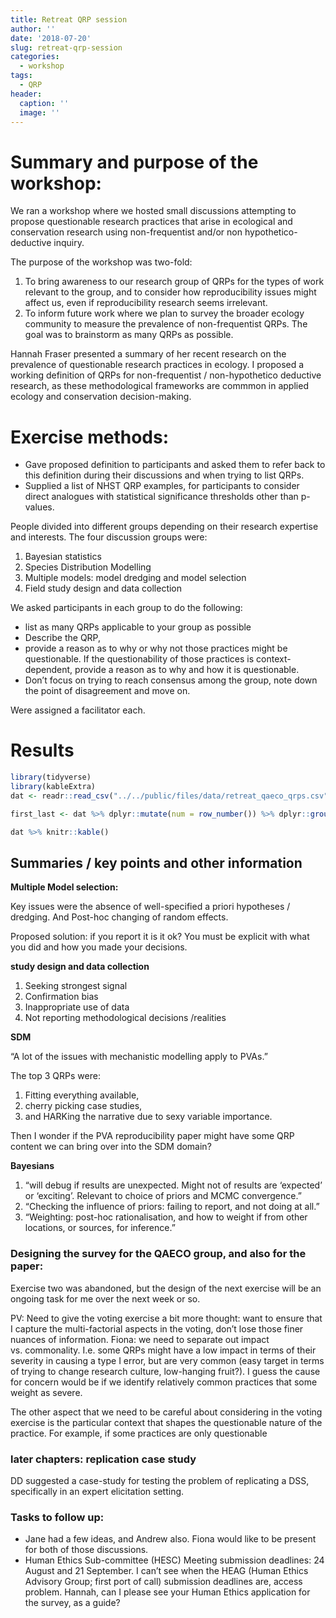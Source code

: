 ```yaml
---
title: Retreat QRP session
author: ''
date: '2018-07-20'
slug: retreat-qrp-session
categories:
  - workshop
tags:
  - QRP
header:
  caption: ''
  image: ''
---
```


# Summary and purpose of the workshop:

We ran a workshop where we hosted small discussions attempting to propose questionable research practices that arise in ecological and conservation research using non-frequentist and/or non hypothetico-deductive inquiry.

The purpose of the workshop was two-fold:

1. To bring awareness to our research group of QRPs for the types of work relevant to the group, and to consider how reproducibility issues might affect us, even if reproducibility research seems irrelevant.
2. To inform future work where we plan to survey the broader ecology community to measure the prevalence of non-frequentist QRPs. The goal was to brainstorm as many QRPs as possible.

Hannah Fraser presented a summary of her recent research on the prevalence of questionable research practices in ecology. 
I proposed a working definition of QRPs for non-frequentist / non-hypothetico deductive research, as these methodological frameworks are commmon in applied ecology and conservation decision-making.

# Exercise methods:

- Gave proposed definition to participants and asked them to refer back to this definition during their discussions and when trying to list QRPs.
- Supplied a list of NHST QRP examples, for participants to consider direct analogues with statistical significance thresholds other than p-values.

People divided into different groups depending on their research expertise and interests. The four discussion groups were:

1. Bayesian statistics
2. Species Distribution Modelling
3. Multiple models: model dredging and model selection
4. Field study design and data collection

We asked participants in each group to do the following:

- list as many QRPs applicable to your group as possible
- Describe the QRP, 
- provide a reason as to why or why not those practices might be questionable. If the questionability of those practices is context-dependent, provide a reason as to why and how it is questionable.
- Don't focus on trying to reach consensus among the group, note down the point of disagreement and move on.

Were assigned a facilitator each.

# Results

```r
library(tidyverse)
library(kableExtra)
dat <- readr::read_csv("../../public/files/data/retreat_qaeco_qrps.csv")

first_last <- dat %>% dplyr::mutate(num = row_number()) %>% dplyr::group_by(Group) %>% dplyr::summarise(first = first(num), last = last(num))

dat %>% knitr::kable()

```


## Summaries / key points and other information

**Multiple Model selection:**

Key issues were the absence of well-specified a priori hypotheses / dredging. And Post-hoc changing of random effects.

Proposed solution: if you report it is it ok? You must be explicit with what you did and how you made your decisions.

**study design and data collection**

1. Seeking strongest signal
2. Confirmation bias
3. Inappropriate use of data
4. Not reporting methodological decisions /realities

**SDM**

"A lot of the issues with mechanistic modelling apply to PVAs."

The top 3 QRPs were: 

1. Fitting everything available, 
2. cherry picking case studies, 
3. and HARKing the narrative due to sexy variable importance.

Then I wonder if the PVA reproducibility paper might have some QRP content we can bring over into the SDM domain?

**Bayesians**

1. "will debug if results are unexpected. Might not of results are 'expected' or 'exciting'. Relevant to choice of priors and MCMC convergence."
2. "Checking the influence of priors: failing to report, and not doing at all."
3. "Weighting: post-hoc rationalisation, and how to weight if from other locations, or sources, for inference."

### Designing the survey for the QAECO group, and also for the paper:

Exercise two was abandoned, but the design of the next exercise will be an ongoing task for me over the next week or so.

PV: Need to give the voting exercise a bit more thought: want to ensure that I capture the multi-factorial aspects in the voting, don't lose those finer nuances of information.
Fiona: we need to separate out impact vs. commonality. I.e. some QRPs might have a low impact in terms of their severity in causing a type I error, but are very common (easy target in terms of trying to change research culture, low-hanging fruit?). I guess the cause for concern would be if we identify relatively common practices that some weight as severe.

The other aspect that we need to be careful about considering in the voting exercise is the particular context that shapes the questionable nature of the practice. For example, if some practices are only questionable

### later chapters: replication case study

DD suggested a case-study for testing the problem of replicating a DSS, specifically in an expert elicitation setting.

### Tasks to follow up:

- Jane had a few ideas, and Andrew also. Fiona would like to be present for both of those discussions.
- Human Ethics Sub-committee (HESC) Meeting submission deadlines: 24 August and 21 September. I can't see when the HEAG (Human Ethics Advisory Group; first port of call) submission deadlines are, access problem. Hannah, can I please see your Human Ethics application for the survey, as a guide?
